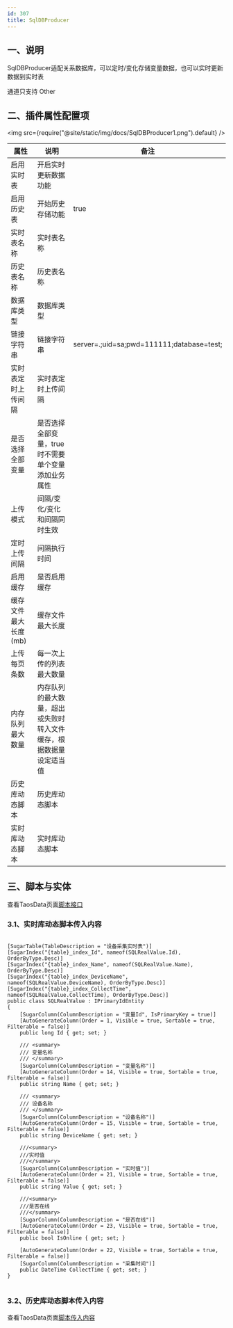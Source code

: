 ```yaml
---
id: 307
title: SqlDBProducer
---
```




 
 
## 一、说明

SqlDBProducer适配关系数据库，可以定时/变化存储变量数据，也可以实时更新数据到实时表

通道只支持 Other 

## 二、插件属性配置项

<img src={require("@site/static/img/docs/SqlDBProducer1.png").default} />

| 属性           |  说明                    | 备注|
| ---------------| --------------------------| ---|
| 启用实时表         | 开启实时更新数据功能              | |
| 启用历史表         | 开始历史存储功能              |true |
| 实时表名称         | 实时表名称              | |
| 历史表名称         | 历史表名称              | |
| 数据库类型         | 数据库类型              | |
| 链接字符串         | 链接字符串              | server=.;uid=sa;pwd=111111;database=test;|
| 实时表定时上传间隔         | 实时表定时上传间隔            |  |
| 是否选择全部变量         | 是否选择全部变量，true时不需要单个变量添加业务属性            |  |
| 上传模式         | 间隔/变化/变化和间隔同时生效            |  |
| 定时上传间隔         | 间隔执行时间           |  |
| 启用缓存         | 是否启用缓存           |  |
| 缓存文件最大长度(mb)         | 缓存文件最大长度           |  |
| 上传每页条数         | 每一次上传的列表最大数量           |  |
| 内存队列最大数量         | 内存队列的最大数量，超出或失败时转入文件缓存，根据数据量设定适当值           |  |
| 历史库动态脚本         | 历史库动态脚本           |  |
| 实时库动态脚本         | 实时库动态脚本           |  |

## 三、脚本与实体

查看TaosData页面[脚本接口](./TDengineDBProducer.mdx#脚本接口) 

### 3.1、实时库动态脚本传入内容

```

[SugarTable(TableDescription = "设备采集实时表")]
[SugarIndex("{table}_index_Id", nameof(SQLRealValue.Id), OrderByType.Desc)]
[SugarIndex("{table}_index_Name", nameof(SQLRealValue.Name), OrderByType.Desc)]
[SugarIndex("{table}_index_DeviceName", nameof(SQLRealValue.DeviceName), OrderByType.Desc)]
[SugarIndex("{table}_index_CollectTime", nameof(SQLRealValue.CollectTime), OrderByType.Desc)]
public class SQLRealValue : IPrimaryIdEntity
{
    [SugarColumn(ColumnDescription = "变量Id", IsPrimaryKey = true)]
    [AutoGenerateColumn(Order = 1, Visible = true, Sortable = true, Filterable = false)]
    public long Id { get; set; }

    /// <summary>
    /// 变量名称
    /// </summary>
    [SugarColumn(ColumnDescription = "变量名称")]
    [AutoGenerateColumn(Order = 14, Visible = true, Sortable = true, Filterable = false)]
    public string Name { get; set; }

    /// <summary>
    /// 设备名称
    /// </summary>
    [SugarColumn(ColumnDescription = "设备名称")]
    [AutoGenerateColumn(Order = 15, Visible = true, Sortable = true, Filterable = false)]
    public string DeviceName { get; set; }

    ///<summary>
    ///实时值
    ///</summary>
    [SugarColumn(ColumnDescription = "实时值")]
    [AutoGenerateColumn(Order = 21, Visible = true, Sortable = true, Filterable = false)]
    public string Value { get; set; }

    ///<summary>
    ///是否在线
    ///</summary>
    [SugarColumn(ColumnDescription = "是否在线")]
    [AutoGenerateColumn(Order = 23, Visible = true, Sortable = true, Filterable = false)]
    public bool IsOnline { get; set; }

    [AutoGenerateColumn(Order = 22, Visible = true, Sortable = true, Filterable = false)]
    [SugarColumn(ColumnDescription = "采集时间")]
    public DateTime CollectTime { get; set; }
}


```

### 3.2、历史库动态脚本传入内容

查看TaosData页面[脚本传入内容](./TDengineDBProducer.mdx#脚本传入内容) 
